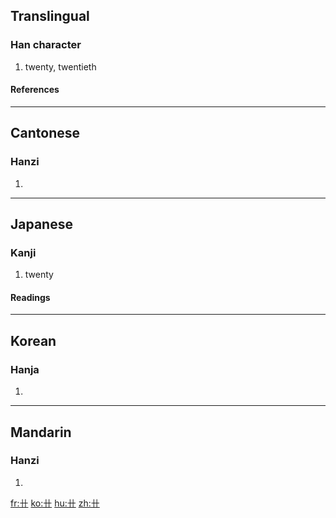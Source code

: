 {{see|廿}}

==Translingual==
===Han character===
{{Han char|rad=一|as=02|sn=3|four=|canj=十十 (JJ)}}
# twenty, twentieth
====References====
{{Han ref|kx=0155.200|dkj=02698|dj=0353.010|hdz=10058.100|uh=5344|ud=21316|bh=A2CD|bd=41677}}
----
==Cantonese==
===Hanzi===
{{yue-hanzi|jyut=|y=ya6, ye6}}
# {{defn|Cantonese}}
----
==Japanese==
===Kanji===
{{ja-kanji|grade=|rs=一02}}
# twenty 
====Readings====
{{ja-readings|on=[[じゅう]] (jū), [[にゅう]] (nyū)|kun=[[にじゅう]] (nijuu)}}
----

==Korean==
===Hanja===
{{ko-hanja|hangeul=입|rv=ip|mr=ip}}
# {{defn|Korean}}
----
==Mandarin==
===Hanzi===
{{cmn-hanzi|pin=[[niàn]] (nian4)|wg=nien<sup>4</sup>}}
# {{defn|Mandarin}}

[[fr:卄]]
[[ko:卄]]
[[hu:卄]]
[[zh:卄]]